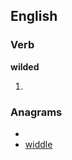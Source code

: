 
==English==

===Verb===
'''wilded'''

# {{past of|[[wild]]}}

===Anagrams===
* {{alphagram|ddeilw}}
* [[widdle#English|widdle]]
